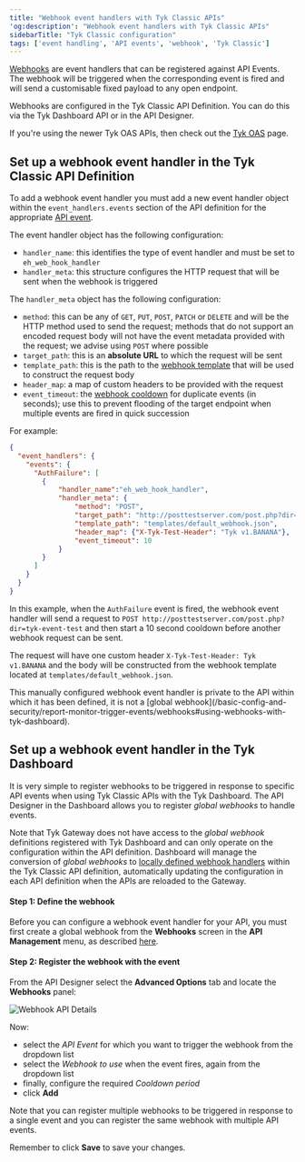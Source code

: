 ```yaml
---
title: "Webhook event handlers with Tyk Classic APIs"
'og:description': "Webhook event handlers with Tyk Classic APIs"
sidebarTitle: "Tyk Classic configuration"
tags: ['event handling', 'API events', 'webhook', 'Tyk Classic']
---
```


[Webhooks](/basic-config-and-security/report-monitor-trigger-events/webhooks) are event handlers that can be registered against API Events. The webhook will be triggered when the corresponding event is fired and will send a customisable fixed payload to any open endpoint.

Webhooks are configured in the Tyk Classic API Definition. You can do this via the Tyk Dashboard API or in the API Designer.

If you're using the newer Tyk OAS APIs, then check out the [Tyk OAS](/product-stack/tyk-gateway/basic-config-and-security/report-monitor-and-trigger-events/event-webhook-tyk-oas) page.

## Set up a webhook event handler in the Tyk Classic API Definition

To add a webhook event handler you must add a new event handler object within the `event_handlers.events` section of the API definition for the appropriate [API event](/basic-config-and-security/report-monitor-trigger-events/event-types).

The event handler object has the following configuration:
- `handler_name`: this identifies the type of event handler and must be set to `eh_web_hook_handler`
- `handler_meta`: this structure configures the HTTP request that will be sent when the webhook is triggered

The `handler_meta` object has the following configuration:
- `method`: this can be any of `GET`, `PUT`, `POST`, `PATCH` or `DELETE` and will be the HTTP method used to send the request; methods that do not support an encoded request body will not have the event metadata provided with the request; we advise using `POST` where possible
- `target_path`: this is an **absolute URL** to which the request will be sent
- `template_path`: this is the path to the [webhook template](/basic-config-and-security/report-monitor-trigger-events/webhooks#webhook-payload) that will be used to construct the request body
- `header_map`: a map of custom headers to be provided with the request
- `event_timeout`: the [webhook cooldown](/basic-config-and-security/report-monitor-trigger-events/webhooks#webhook-cooldown) for duplicate events (in seconds); use this to prevent flooding of the target endpoint when multiple events are fired in quick succession

For example:
```json  {linenos=true, linenostart=1}
{
  "event_handlers": {
    "events": {
      "AuthFailure": [
        {
            "handler_name":"eh_web_hook_handler",
            "handler_meta": {
                "method": "POST",
                "target_path": "http://posttestserver.com/post.php?dir=tyk-event-test",
                "template_path": "templates/default_webhook.json",
                "header_map": {"X-Tyk-Test-Header": "Tyk v1.BANANA"},
                "event_timeout": 10
            }
        }
      ]
    }
  }
}
```

In this example, when the `AuthFailure` event is fired, the webhook event handler will send a request to `POST http://posttestserver.com/post.php?dir=tyk-event-test` and then start a 10 second cooldown before another webhook request can be sent.

The request will have one custom header `X-Tyk-Test-Header: Tyk v1.BANANA` and the body will be constructed from the webhook template located at `templates/default_webhook.json`.


<Note>
This manually configured webhook event handler is private to the API within which it has been defined, it is not a [global webhook](/basic-config-and-security/report-monitor-trigger-events/webhooks#using-webhooks-with-tyk-dashboard).
</Note>



## Set up a webhook event handler in the Tyk Dashboard

It is very simple to register webhooks to be triggered in response to specific API events when using Tyk Classic APIs with the Tyk Dashboard. The API Designer in the Dashboard allows you to register *global webhooks* to handle events. 

Note that Tyk Gateway does not have access to the *global webhook* definitions registered with Tyk Dashboard and can only operate on the configuration within the API definition. Dashboard will manage the conversion of *global webhooks* to [locally defined webhook handlers](#set-up-a-webhook-event-handler-in-the-tyk-classic-api-definition) within the Tyk Classic API definition, automatically updating the configuration in each API definition when the APIs are reloaded to the Gateway.

#### Step 1: Define the webhook

Before you can configure a webhook event handler for your API, you must first create a global webhook from the **Webhooks** screen in the **API Management** menu, as described [here](/basic-config-and-security/report-monitor-trigger-events/webhooks#creating-a-global-webhook-definition-using-tyk-dashboard).

#### Step 2: Register the webhook with the event

From the API Designer select the **Advanced Options** tab and locate the **Webhooks** panel:

<img src="/img/2.10/webhooks_designer_settings.png" alt="Webhook API Details" />

Now:
- select the *API Event* for which you want to trigger the webhook from the dropdown list
- select the *Webhook to use* when the event fires, again from the dropdown list
- finally, configure the required *Cooldown period*
- click **Add**

Note that you can register multiple webhooks to be triggered in response to a single event and you can register the same webhook with multiple API events.

Remember to click **Save** to save your changes.
